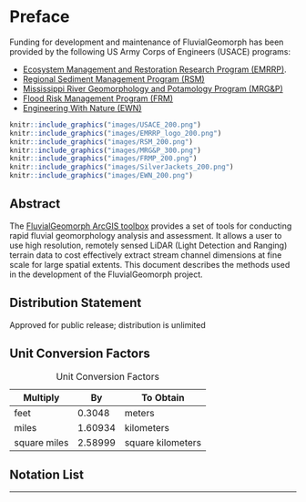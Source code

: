 # Preface {.unnumbered}
Funding for development and maintenance of FluvialGeomorph has been provided by the following US Army Corps of Engineers (USACE) programs:

* [Ecosystem Management and Restoration Research Program (EMRRP)](https://emrrp.el.erdc.dren.mil).
* [Regional Sediment Management Program (RSM)](https://rsm.usace.army.mil/)
* [Mississippi River Geomorphology and Potamology Program (MRG&P)](https://www.mvd.usace.army.mil/Missions/Mississippi-River-Science-Technology/MS-River-Geomorphology-Potamology/)
* [Flood Risk Management Program (FRM)](https://www.iwr.usace.army.mil/Missions/Flood-Risk-Management/Flood-Risk-Management-Program/)
* [Engineering With Nature (EWN)](https://ewn.el.erdc.dren.mil/)


```r
knitr::include_graphics("images/USACE_200.png")
knitr::include_graphics("images/EMRRP_logo_200.png")
knitr::include_graphics("images/RSM_200.png")
knitr::include_graphics("images/MRG&P_300.png")
knitr::include_graphics("images/FRMP_200.png")
knitr::include_graphics("images/SilverJackets_200.png")
knitr::include_graphics("images/EWN_200.png")
```


## Abstract
The [FluvialGeomorph ArcGIS toolbox](https://github.com/FluvialGeomorph/FluvialGeomorph-toolbox) provides a set of tools for conducting rapid fluvial geomorphology analysis and assessment. It allows a user to use high resolution, remotely sensed LiDAR (Light Detection and Ranging) terrain data to cost effectively extract stream channel dimensions at fine scale for large spatial extents. This document describes the methods used in the development of the FluvialGeomorph project. 


## Distribution Statement
Approved for public release; distribution is unlimited


## Unit Conversion Factors

Multiply               | By                | To Obtain
--------               | --                | ---------
feet                   | 0.3048            | meters
miles                  | 1.60934           | kilometers
square miles           | 2.58999           | square kilometers


Table: Unit Conversion Factors


## Notation List


***
